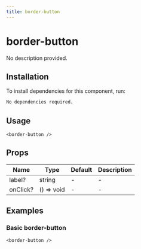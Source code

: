 ```yaml
---
title: border-button
---
```


# border-button

No description provided.

## Installation
To install dependencies for this component, run:
```bash
No dependencies required.
```

## Usage
```tsx
<border-button />
```

## Props
| Name      | Type     | Default | Description                 |
|-----------|----------|---------|-----------------------------|
| label? | string | - | - |
| onClick? | () => void | - | - |

## Examples

### Basic border-button
```tsx
<border-button />
```

